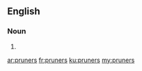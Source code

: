 ==English==

===Noun===
{{head|en|plural}}

# {{plural of|pruner|lang=en}}

[[ar:pruners]]
[[fr:pruners]]
[[ku:pruners]]
[[my:pruners]]